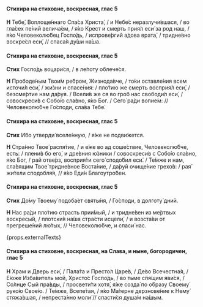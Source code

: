 #### Стихира на стиховне, воскресная, глас 5

**Н** Тебе́, Воплоще́ннаго Спа́са Христа́, / и Небе́с неразлучи́вшася, / во гла́сех пе́ний велича́ем, / я́ко Крест и смерть прия́л еси́ за род наш, / я́ко Человеколю́бец Госпо́дь, / испрове́ргий а́дова врата́, / тридне́вно воскре́сл еси́, // спаса́я ду́ши на́ша.

#### Стихира на стиховне, воскресная, глас 5

**Стих** Госпо́дь воцари́ся, / в ле́поту облече́ся.

**Н** Прободе́ным Твои́м ре́бром, Жизнода́вче, / то́ки оставле́ния всем источи́л еси́, / жи́зни и спасе́ния: / пло́тию же смерть восприя́л еси́, / безсме́ртие нам да́руя. / Всели́в же ся во гроб нас свободи́л еси́, / совоскреси́в с Собо́ю сла́вно, я́ко Бог. / Сего́ ра́ди вопие́м: // Человеколю́бче Го́споди, сла́ва Тебе́.

#### Стихира на стиховне, воскресная, глас 5

**Стих** И́бо утверди́ вселе́нную, / я́же не подви́жется.

**Н** Стра́нно Твое́ распя́тие, / и е́же во ад соше́ствие, Человеколю́бче, есть: / плени́в бо его́, и дре́вния ю́зники / совоскреси́в с Собо́ю сла́вно, я́ко Бог, / рай отве́рз, восприя́ти сего́ сподо́бил еси́. / Те́мже и нам, сла́вящим Твое́ тридне́вное Воста́ние, / да́руй очище́ние грехо́в: / рая́ жи́тели сподобля́я, // я́ко Еди́н Благоутро́бен.

#### Стихира на стиховне, воскресная, глас 5

**Стих** До́му Твоему́ подоба́ет святы́ня, / Го́споди, в долготу́ дний.

**Н** Нас ра́ди пло́тию страсть прии́мый, / и тридне́вен из ме́ртвых воскресы́й, / плотски́я на́ша стра́сти исцели́, / и возста́ви от прегреше́ний лю́тых, // Человеколю́бче, и спаси́ нас.

{props.externalTexts}

#### Стихира на стиховне, воскресная, на Слава, и ныне, богородичен, глас 5

**Н** Храм и Дверь еси́, / Пала́та и Престо́л Царе́в, / Де́во Всечестна́я, / Е́юже Изба́витель мой, Христо́с Госпо́дь, / во тьме спя́щим яви́ся, / Со́лнце Сый пра́вды, / просвети́ти хотя́, я́же созда́ по о́бразу Своему́ руко́ю Свое́ю. / Те́мже, Всепе́тая, / я́ко Ма́терне дерзнове́ние к Нему́ стяжа́вшая, / непреста́нно моли́ // спасти́ся душа́м на́шым.
